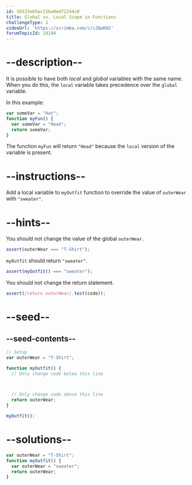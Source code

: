 ```yaml
---
id: 56533eb9ac21ba0edf2244c0
title: Global vs. Local Scope in Functions
challengeType: 1
videoUrl: 'https://scrimba.com/c/c2QwKH2'
forumTopicId: 18194
---
```


# --description--

It is possible to have both <dfn>local</dfn> and <dfn>global</dfn> variables with the same name. When you do this, the `local` variable takes precedence over the `global` variable.

In this example:

```js
var someVar = "Hat";
function myFun() {
  var someVar = "Head";
  return someVar;
}
```

The function `myFun` will return `"Head"` because the `local` version of the variable is present.

# --instructions--

Add a local variable to `myOutfit` function to override the value of `outerWear` with `"sweater"`.

# --hints--

You should not change the value of the global `outerWear`.

```js
assert(outerWear === "T-Shirt");
```

`myOutfit` should return `"sweater"`.

```js
assert(myOutfit() === "sweater");
```

You should not change the return statement.

```js
assert(/return outerWear/.test(code));
```

# --seed--

## --seed-contents--

```js
// Setup
var outerWear = "T-Shirt";

function myOutfit() {
  // Only change code below this line



  // Only change code above this line
  return outerWear;
}

myOutfit();
```

# --solutions--

```js
var outerWear = "T-Shirt";
function myOutfit() {
  var outerWear = "sweater";
  return outerWear;
}
```
